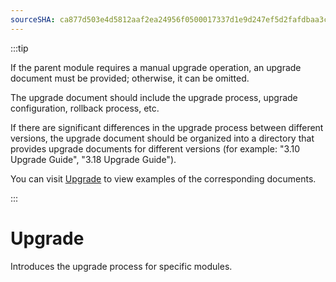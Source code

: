 ```yaml
---
sourceSHA: ca877d503e4d5812aaf2ea24956f0500017337d1e9d247ef5d2fafdbaa3cbd04
---
```


:::tip

If the parent module requires a manual upgrade operation, an upgrade document must be provided; otherwise, it can be omitted.

The upgrade document should include the upgrade process, upgrade configuration, rollback process, etc.

If there are significant differences in the upgrade process between different versions, the upgrade document should be organized into a directory that provides upgrade documents for different versions (for example: "3.10 Upgrade Guide", "3.18 Upgrade Guide").

You can visit [Upgrade](https://product-doc-guide.alauda.cn/template/upgrade/example.html) to view examples of the corresponding documents.

:::

# Upgrade

Introduces the upgrade process for specific modules.
